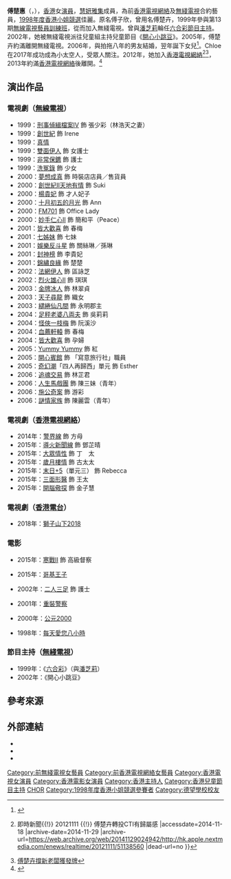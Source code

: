 {{藝人
| 姓名 = 傅楚惠
| 類型 = 女演員
| 别名 = 傅子欣、傅楚卉
| 圖片 = 
| 圖片尺寸 = 
| 圖片簡介 = 
| 本名 = 
| 英文名 = Olivia Fu 
| 綽號 = 
| 國籍 = {{CNHK}}
| 民族 = [[漢族|漢族]]
| 籍貫 = 
| 出生日期 = {{birth date and age|1977|9|28}}
| 出生地點 = {{HKG-1959}}
| 逝世日期 =  
| 逝世地點 = 
| 職業 = 
| 語言 = [[粵語|粵語]]、[[英語|英語]]、[[國語|國語]]
| 母校 =[[桑德蘭大學|桑德蘭大學]]
| 代表作 = 
| 出身地 = [[香港|香港]]
| 活躍年代 = 1998年至今
| 經紀公司 = [[電視廣播有限公司|無綫電視]]（1998 - 2005）<br/>[[香港電視網絡|香港電視網絡]]（2012 - 2013）
| 兒女 = 孫蔓而(Chloe) <br> {{birth_date_and_age|2007|6|27}}
| 獎項 = 
| IMDb = 1292273
| 網站 = [http://prochats.she.com/olivia-fu/ 傅楚惠個人網站]
}}

'''傅楚惠'''（{{lang-en|Olivia Fu}}，{{bd|1977年|9月28日|catIdx=F傅}}），[[香港|香港]]女[[演員|演員]]，[[慧妍雅集|慧妍雅集]]成員，為前[[香港電視網絡|香港電視網絡]]及[[無綫電視|無綫電視]]合約藝員，[[1998年度香港小姐競選|1998年度香港小姐競選]]佳麗。原名傅子欣，曾用名傅楚卉，1999年參與第13期[[無線電視藝員訓練班|無線電視藝員訓練班]]，從而加入無綫電視。曾與[[潘芝莉|潘芝莉]]輪任[[六合彩|六合彩]][[節目主持|節目主持]]。2002年，她被無綫電視派往兒童組主持兒童節目《[[開心小跳豆|開心小跳豆]]》。2005年，傅楚卉約滿離開無綫電視。2006年，與拍拖八年的男友結婚，翌年誕下女兒<ref>{{Cite web |url=http://eastweek.my-magazine.me/index.php?aid=13607 |title=傅楚卉力抗女兒變公主 |access-date=2014-11-18 |archive-url=https://web.archive.org/web/20141219012515/http://eastweek.my-magazine.me/index.php?aid=13607 |archive-date=2014-12-19 |dead-url=yes }}</ref>。Chloe 在2017年成功成為小太空人，受眾人關注。2012年，她加入[[香港電視網絡|香港電視網絡]]<ref>{{Cite web |url=http://hk.apple.nextmedia.com/enews/realtime/20121111/51138560 |title=娛樂蘋台{{!}} 即時新聞{{!}} 20121111 {{!}} 傅楚卉轉投CTI有歸屬感 |accessdate=2014-11-18 |archive-date=2014-11-29 |archive-url=https://web.archive.org/web/20141129024942/http://hk.apple.nextmedia.com/enews/realtime/20121111/51138560 |dead-url=no }}</ref><ref>[http://on.cc/nc/ent/20121111/20121111113441en.html 傅楚卉撐新老闆獲發牌]{{dead link|date=2017年11月 |bot=InternetArchiveBot |fix-attempted=yes }}</ref>，2013年約滿[[香港電視網絡|香港電視網絡]]後離開。<REF>
{{Cite web |url=https://news.mingpao.com/pns/dailynews/web_tc/article/20170912/s00005/1505153126322 |title=存档副本 |accessdate=2018-01-03 |archive-date=2018-01-03 |archive-url=https://web.archive.org/web/20180103133631/https://news.mingpao.com/pns/dailynews/web_tc/article/20170912/s00005/1505153126322 |dead-url=no }}
</REF>

==演出作品==
===電視劇（[[無線電視|無線電視]]）===
*1999：[[刑事偵緝檔案IV|刑事偵緝檔案IV]] 飾 張少彩（林浩天之妻）	
*1999：[[創世紀_(電視劇)|創世紀]] 飾 Irene
*1999：[[真情|真情]]
*1999：[[雙面伊人|雙面伊人]] 飾 女護士
*1999：[[非常保鑣|非常保鑣]] 飾 護士
*1999：[[洗冤錄|洗冤錄]] 飾 少女
*2000：[[夢想成真|夢想成真]] 飾 時裝店店員／售貨員
*2000：[[創世紀II天地有情|創世紀II天地有情]] 飾 Suki
*2000：[[楊貴妃_(2000年電視劇)|楊貴妃]] 飾 才人妃子
*2000：[[十月初五的月光_(2000年電視劇)|十月初五的月光]] 飾 Ann 
*2000：[[FM701|FM701]] 飾 Office Lady
*2000：[[妙手仁心II|妙手仁心II]] 飾 簡和平（Peace）
*2001：[[皆大歡喜_(古裝電視劇)|皆大歡喜]] 飾 春梅
*2001：[[七姊妹_(電視劇)|七姊妹]] 飾 七妹
*2001：[[娛樂反斗星|娛樂反斗星]] 飾 關絲琳／孫琳
*2001：[[封神榜_(2001年電視劇)|封神榜]] 飾 李貴妃
*2001：[[錦繡良緣|錦繡良緣]] 飾 楚楚
*2002：[[法網伊人|法網伊人]] 飾 區詠芝
*2002：[[烈火雄心II|烈火雄心II]] 飾 琪琪
*2003：[[金牌冰人|金牌冰人]] 飾 林翠貞
*2003：[[天子尋龍|天子尋龍]] 飾 織女
*2003：[[繾綣仙凡間|繾綣仙凡間]] 飾 永明郡主
*2004：[[足秤老婆八両夫|足秤老婆八両夫]] 飾 吳莉莉
*2004：[[怪俠一枝梅_(無綫電視劇集)|怪俠一枝梅]] 飾 阮溪沙
*2004：[[血薦軒轅|血薦軒轅]] 飾 春梅
*2004：[[皆大歡喜_(時裝電視劇)|皆大歡喜]] 飾 孕婦
*2005：[[Yummy_Yummy|Yummy Yummy]] 飾 紅
*2005：[[開心賓館|開心賓館]] 飾 「寫意旅行社」職員
*2005：[[奇幻潮|奇幻潮]]「四人再歸西」單元 飾 Esther
*2006：[[追魂交易|追魂交易]] 飾 林芷君
*2006：[[人生馬戲團|人生馬戲團]] 飾 陳三妹（青年）
*2006：[[施公奇案_(無綫電視劇集)|施公奇案]] 飾 游彩
*2006：[[謎情家族|謎情家族]] 飾 陳麗雲（青年）

===電視劇（[[香港電視網絡|香港電視網絡]]）===
*2014年：[[警界線|警界線]] 飾 方母
*2015年：[[導火新聞線|導火新聞線]] 飾 鄧芷晴
*2015年：[[大眾情性|大眾情性]] 飾 丁　太
*2015年：[[歲月樓情|歲月樓情]] 飾 古太太
*2015年：[[末日+5|末日+5]]（單元三） 飾 Rebecca
*2015年：[[三面形醫|三面形醫]] 飾 王太
*2015年：[[開腦儆探|開腦儆探]] 飾 金子慧

===電視劇（[[香港電台|香港電台]]）===
*2018年：[[獅子山下|獅子山下2018]]

===電影===
*2015年：[[寒戰II|寒戰II]] 飾 高級督察

*2015年：[[哥基王子|哥基王子]]

*2002年：[[二人三足|二人三足]] 飾 護士

*2001年：[[重裝警察|重裝警察]]

*2000年：[[公元2000|公元2000]]

*1998年：[[每天愛您八小時|每天愛您八小時]]

===節目主持（[[無綫電視|無綫電視]]）===
*1999年：《[[六合彩|六合彩]]》（與[[潘芝莉|潘芝莉]]）
*2002年：《開心小跳豆》

==參考來源==
{{reflist|2}}

==外部連結==
*{{sinaweibo|1912082375}}
*{{facebook|olivia.f.wai}}
*{{hkmdb name|14569}}
{{DEFAULTSORT:FU}}
[[Category:前無綫電視女藝員|Category:前無綫電視女藝員]]
[[Category:前香港電視網絡女藝員|Category:前香港電視網絡女藝員]]
[[Category:香港電視女演員|Category:香港電視女演員]]
[[Category:香港電影女演員|Category:香港電影女演員]]
[[Category:香港主持人|Category:香港主持人]]
[[Category:香港兒童節目主持|Category:香港兒童節目主持]]
[[Category:傅姓|CHOR]]
[[Category:1998年度香港小姐競選參賽者|Category:1998年度香港小姐競選參賽者]]
[[Category:德望學校校友|Category:德望學校校友]]